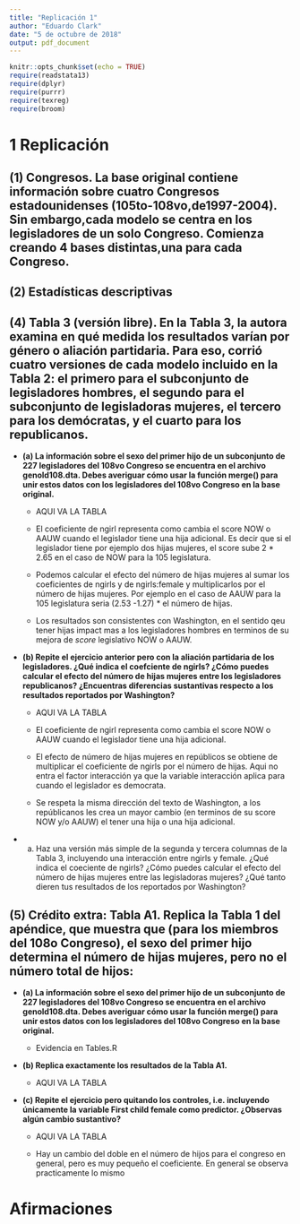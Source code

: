 ```yaml
---
title: "Replicación 1"
author: "Eduardo Clark"
date: "5 de octubre de 2018"
output: pdf_document
---
```


```r
knitr::opts_chunk$set(echo = TRUE)
require(readstata13)
require(dplyr)
require(purrr)
require(texreg)
require(broom)

```

# 1 Replicación

## (1) Congresos. La base original contiene información sobre cuatro Congresos estadounidenses (105to-108vo,de1997-2004). Sin embargo,cada modelo se centra en los legisladores de un solo Congreso. Comienza creando 4 bases distintas,una para cada Congreso.  

## (2) Estadísticas descriptivas


## (4) Tabla 3 (versión libre). En la Tabla 3, la autora examina en qué medida los resultados varían por género o aliación partidaria. Para eso, corrió cuatro versiones de cada modelo incluido en la Tabla 2: el primero para el subconjunto de legisladores hombres, el segundo para el subconjunto de legisladoras mujeres, el tercero para los demócratas, y el cuarto para los republicanos.

* **(a) La información sobre el sexo del primer hijo de un subconjunto de 227 legisladores del
108vo Congreso se encuentra en el archivo genold108.dta. Debes averiguar cómo usar
la función merge() para unir estos datos con los legisladores del 108vo Congreso en la
base original.**


    - AQUI VA LA TABLA

    - El coeficiente de ngirl representa como cambia el score NOW o AAUW cuando el legislador tiene una hija adicional. Es decir que si el legislador tiene por ejemplo dos hijas mujeres, el score sube 2 * 2.65 en el caso de NOW para la 105 legislatura.

    - Podemos calcular el efecto del número de hijas mujeres al sumar los coeficientes de ngirls y de ngirls:female y multiplicarlos por el número de hijas mujeres. Por ejemplo en el caso de AAUW para la 105 legislatura seria (2.53 -1.27) * el número de hijas.

    - Los resultados son consistentes con Washington, en el sentido qeu tener hijas impact mas a los legisladores hombres en terminos de su mejora de *score* legislativo NOW o AAUW.

* **(b) Repite el ejercicio anterior pero con la aliación partidaria de los legisladores. ¿Qué indica
el coefciente de ngirls? ¿Cómo puedes calcular el efecto del número de hijas mujeres
entre los legisladores republicanos? ¿Encuentras diferencias sustantivas respecto a
los resultados reportados por Washington?**

     - AQUI VA LA TABLA

     - El coeficiente de ngirl representa como cambia el score NOW o AAUW cuando el legislador tiene una hija adicional.
        
    - El efecto de número de hijas mujeres en repúblicos se obtiene de multiplicar el coeficiente de ngirls por el número de hijas. Aqui no entra el factor interacción ya que la variable interacción aplica para cuando el legislador es democrata.
        
     - Se respeta la misma dirección del texto de Washington, a los repúblicanos les crea un mayor cambio (en terminos de su score NOW y/o AAUW) el tener una hija o una hija adicional.

* (a) Haz una versión más simple de la segunda y tercera columnas de la Tabla 3, incluyendo una interacción entre ngirls y female. ¿Qué indica el coeciente de  ngirls? ¿Cómo puedes calcular el efecto del número de hijas mujeres entre las legisladoras mujeres? ¿Qué tanto dieren tus resultados de los reportados por Washington?

## (5) Crédito extra: Tabla A1. Replica la Tabla 1 del apéndice, que muestra que (para los miembros del 108o Congreso), el sexo del primer hijo determina el número de hijas mujeres, pero no el número total de hijos:

* **(a) La información sobre el sexo del primer hijo de un subconjunto de 227 legisladores del
108vo Congreso se encuentra en el archivo genold108.dta. Debes averiguar cómo usar
la función merge() para unir estos datos con los legisladores del 108vo Congreso en la
base original.**

    - Evidencia en Tables.R
    
* **(b) Replica exactamente los resultados de la Tabla A1.**
    
    - AQUI VA LA TABLA
    
* **(c) Repite el ejercicio pero quitando los controles, i.e. incluyendo únicamente la variable
First child female como predictor. ¿Observas algún cambio sustantivo?**

    - AQUI VA LA TABLA
    
    - Hay un cambio del doble en el número de hijos para el congreso en general, pero es muy pequeño el coeficiente. En general se observa practicamente lo mismo

# Afirmaciones

